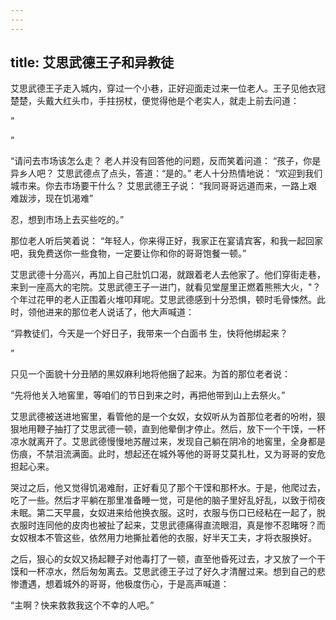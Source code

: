 ```yaml
---
---
---
```

title: 艾思武德王子和异教徒
---



艾思武德王子走入城内，穿过一个小巷，正好迎面走过来一位老人。王子见他衣冠楚楚，头戴大红头巾，手拄拐杖，便觉得他是个老实人，就走上前去问道：

”

”

“请问去市场该怎么走？
老人并没有回答他的问题，反而笑着问道：
“孩子，你是异乡人吧？
艾思武德点了点头，答道：“是的。”
老人十分热情地说：
“欢迎到我们城市来。你去市场要干什么？
艾思武德王子说：
“我同哥哥远道而来，一路上艰难跋涉，现在饥渴难”

忍，想到市场上去买些吃的。”

那位老人听后笑着说：
“年轻人，你来得正好，我家正在宴请宾客，和我一起回家吧，我免费送你一些食物，一定要让你和你的哥哥饱餐一顿。”

艾思武德十分高兴，再加上自己肚饥口渴，就跟着老人去他家了。他们穿街走巷，来到一座高大的宅院。艾思武德王子一进门，就看见堂屋里正燃着熊熊大火，"？个年过花甲的老人正围着火堆叩拜呢。艾思武德感到十分恐惧，顿时毛骨悚然。此时，领他进来的那位老人说话了，他大声喊道：

“异教徒们，今天是一个好日子，我带来一个白面书
生，快将他绑起来？

”

只见一个面貌十分丑陋的黑奴麻利地将他捆了起来。为首的那位老者说：

“先将他关入地窖里，等咱们的节日到来之时，再把他带到山上去祭火。”

艾思武德被送进地窖里，看管他的是一个女奴，女奴听从为首那位老者的吩咐，狠狠地用鞭子抽打了艾思武德一顿，直到他晕倒才停止。然后，放下一个干馍，一杯凉水就离开了。艾思武德慢慢地苏醒过来，发现自己躺在阴冷的地窖里，全身都是伤痕，不禁泪流满面。此时，想起还在城外等他的哥哥艾莫扎杜，又为哥哥的安危担起心来。

哭过之后，他又觉得饥渴难耐，正好看见了那个干馍和那杯水。于是，他爬过去，吃了一些。然后才平躺在那里准备睡一觉，可是他的脑子里好乱好乱，以致于彻夜未眠。第二天早晨，女奴进来给他换衣服。这时，衣服与伤口已经粘在一起了，脱衣服时连同他的皮肉也被扯了起来，艾思武德痛得直流眼泪，真是惨不忍睹呀？而女奴根本不管这些，依然用力地撕扯着他的衣服，好半天工夫，才将衣服换好。

之后，狠心的女奴又扬起鞭子对他毒打了一顿，直至他昏死过去，才又放了一个干馍和一杯凉水，然后匆匆离去。艾思武德王子过了好久才清醒过来。想到自己的悲惨遭遇，想着城外的哥哥，他极度伤心，于是高声喊道：

“主啊？快来救救我这个不幸的人吧。”